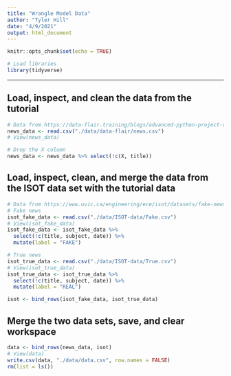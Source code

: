```yaml
---
title: "Wrangle Model Data"
author: "Tyler Hill"
date: "4/9/2021"
output: html_document
---
```


```r
knitr::opts_chunk$set(echo = TRUE)
```

```r
# Load libraries
library(tidyverse)
```

***

## Load, inspect, and clean the data from the tutorial

```r
# Data from https://data-flair.training/blogs/advanced-python-project-detecting-fake-news/
news_data <- read.csv("./data/data-flair/news.csv")
# View(news_data)

# Drop the X column
news_data <- news_data %>% select(!c(X, title))
```

## Load, inspect, clean, and merge the data from the ISOT data set with the tutorial data

```r
# Data from https://www.uvic.ca/engineering/ece/isot/datasets/fake-news/index.php
# Fake news
isot_fake_data <- read.csv("./data/ISOT-data/Fake.csv")
# View(isot_fake_data)
isot_fake_data <- isot_fake_data %>% 
  select(!c(title, subject, date)) %>% 
  mutate(label = "FAKE")

# True news
isot_true_data <- read.csv("./data/ISOT-data/True.csv")
# View(isot_true_data)
isot_true_data <- isot_true_data %>% 
  select(!c(title, subject, date)) %>% 
  mutate(label = "REAL")

isot <- bind_rows(isot_fake_data, isot_true_data)
```

## Merge the two data sets, save, and clear workspace

```r
data <- bind_rows(news_data, isot)
# View(data)
write.csv(data, "./data/data.csv", row.names = FALSE)
rm(list = ls())
```

